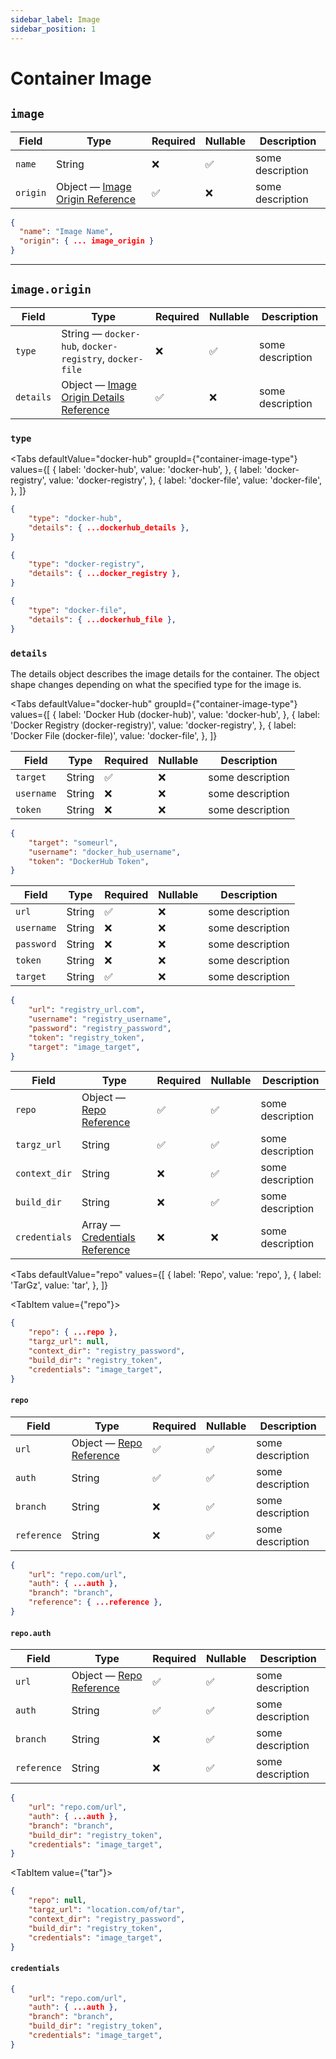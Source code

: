 ```yaml
---
sidebar_label: Image
sidebar_position: 1
---
```


# Container Image

## `image`
| Field    | Type                                  | Required | Nullable | Description      |
|----------|---------------------------------------|----------|----------|------------------|
| `name`   | String                                | ❌        | ✅        | some description |
| `origin` | Object — [Image Origin Reference]("") | ✅        | ❌        | some description |

```json
{
  "name": "Image Name",
  "origin": { ... image_origin }
}
```

---

## `image.origin`
| Field     | Type                                                    | Required | Nullable | Description      |
|-----------|---------------------------------------------------------|----------|----------|------------------|
| `type`    | String — `docker-hub`, `docker-registry`, `docker-file` | ❌        | ✅        | some description |
| `details` | Object — [Image Origin Details Reference]("")           | ✅        | ❌        | some description |


### `type`
<Tabs
    defaultValue="docker-hub"
    groupId={"container-image-type"}
    values={[
        { label: 'docker-hub', value: 'docker-hub', },
        { label: 'docker-registry', value: 'docker-registry', },
        { label: 'docker-file', value: 'docker-file', },
    ]}
>
<TabItem value="docker-hub">

```json title="containers[identifier].image.origin"
{
    "type": "docker-hub",
    "details": { ...dockerhub_details },
}
```

</TabItem>
<TabItem value="docker-registry">

```json title="containers[identifier].image.origin"
{
    "type": "docker-registry",
    "details": { ...docker_registry },
}
```

</TabItem>
<TabItem value="docker-file">

```json title="containers[identifier].image.origin"
{
    "type": "docker-file",
    "details": { ...dockerhub_file },
}
```

</TabItem>
</Tabs>


### `details`

The details object describes the image details for the container. The object shape changes depending on what the specified
type for the image is.

<Tabs
    defaultValue="docker-hub"
    groupId={"container-image-type"}
    values={[
    { label: 'Docker Hub (docker-hub)', value: 'docker-hub', },
    { label: 'Docker Registry (docker-registry)', value: 'docker-registry', },
    { label: 'Docker File (docker-file)', value: 'docker-file', },
    ]}
>
<TabItem value="docker-hub">

| Field      | Type   | Required | Nullable | Description      |
|------------|--------|----------|----------|------------------|
| `target`   | String | ✅        | ❌        | some description |
| `username` | String | ❌        | ❌        | some description |
| `token`    | String | ❌        | ❌        | some description |

```json title="containers[identifier].image.origin.details"
{
    "target": "someurl",
    "username": "docker_hub_username",
    "token": "DockerHub Token",
}
```

</TabItem>
<TabItem value="docker-registry">

|    Field   | Type   | Required | Nullable | Description      |
|------------|--------|----------|----------|------------------|
| `url`      | String | ✅        | ❌        | some description |
| `username` | String | ❌        | ❌        | some description |
| `password` | String | ❌        | ❌        | some description |
| `token`    | String | ❌        | ❌        | some description |
| `target`   | String | ✅        | ❌        | some description |

```json title="containers[identifier].image.origin.details"
{
    "url": "registry_url.com",
    "username": "registry_username",
    "password": "registry_password",
    "token": "registry_token",
    "target": "image_target",
}
```
</TabItem>
<TabItem value="docker-file">

| Field         | Type                                | Required | Nullable | Description      |
|---------------|-------------------------------------|----------|----------|------------------|
| `repo`        | Object — [Repo Reference]("")       | ✅        | ✅        | some description |
| `targz_url`   | String                              | ✅        | ✅        | some description |
| `context_dir` | String                              | ❌        | ✅        | some description |
| `build_dir`   | String                              | ❌        | ✅        | some description |
| `credentials` | Array — [Credentials Reference]("") | ❌        | ❌        | some description |

<Tabs
defaultValue="repo"
values={[
    { label: 'Repo', value: 'repo', },
    { label: 'TarGz', value: 'tar', },
]}
>
<TabItem value={"repo"}>

```json title="containers[identifier].image.origin.details"
{
    "repo": { ...repo },
    "targz_url": null,
    "context_dir": "registry_password",
    "build_dir": "registry_token",
    "credentials": "image_target",
}
```

#### `repo`

| Field         | Type                                | Required | Nullable | Description      |
|---------------|-------------------------------------|----------|----------|------------------|
| `url`        | Object — [Repo Reference]("")       | ✅        | ✅        | some description |
| `auth`   | String                              | ✅        | ✅        | some description |
| `branch` | String                              | ❌        | ✅        | some description |
| `reference`   | String                              | ❌        | ✅        | some description |

```json title="containers[identifier].image.origin.details.repo"
{
    "url": "repo.com/url",
    "auth": { ...auth },
    "branch": "branch",
    "reference": { ...reference },
}
```

#### `repo.auth`

| Field         | Type                                | Required | Nullable | Description      |
|---------------|-------------------------------------|----------|----------|------------------|
| `url`        | Object — [Repo Reference]("")       | ✅        | ✅        | some description |
| `auth`   | String                              | ✅        | ✅        | some description |
| `branch` | String                              | ❌        | ✅        | some description |
| `reference`   | String                              | ❌        | ✅        | some description |

```json title="containers[identifier].image.origin.details.repo.auth"
{
    "url": "repo.com/url",
    "auth": { ...auth },
    "branch": "branch",
    "build_dir": "registry_token",
    "credentials": "image_target",
}
```
</TabItem>

<TabItem value={"tar"}>

```json title="containers[identifier].image.origin.details"
{
    "repo": null,
    "targz_url": "location.com/of/tar",
    "context_dir": "registry_password",
    "build_dir": "registry_token",
    "credentials": "image_target",
}
```
</TabItem>
</Tabs>

#### `credentials`

```json title="containers[identifier].image.origin.details.credentials"
{
    "url": "repo.com/url",
    "auth": { ...auth },
    "branch": "branch",
    "build_dir": "registry_token",
    "credentials": "image_target",
}
```

</TabItem>
</Tabs>
